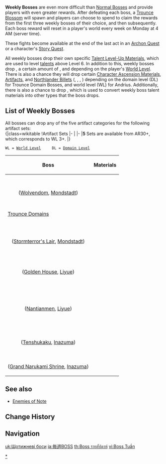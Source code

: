 {{Terminology Infobox
|type         = Enemies
}}
<section begin=WeeklyBossDesc />'''Weekly Bosses''' are even more difficult than [[Normal Bosses]] and provide players with even greater rewards. After defeating each boss, a [[Trounce Blossom]] will spawn and players can choose to spend {{Item|Original Resin|30|x=30}} to claim the rewards from the first three weekly bosses of their choice, and then {{Item|Original Resin|30|x=60}} subsequently. Each boss reward will reset in a player's world every week on Monday at 4 AM (server time).

These fights become available at the end of the last act in an [[Archon Quests|Archon Quest]] or a character's [[Story Quests|Story Quest]].

All weekly bosses drop their own specific [[Talent Level-Up Materials]], which are used to level [[talents]] above Level 6. In addition to this, weekly bosses drop {{Item|Adventure EXP|30|x=300}}, a certain amount of {{Item|Mora|30}}, and {{Item|Companionship EXP|30}} depending on the player's [[World Level]]. There is also a chance they will drop certain [[Character Ascension Material]]s, [[Artifacts]], and [[Northlander Billets]] ({{Item|Northlander Sword Billet|30|text=Sword}}, {{Item|Northlander Bow Billet|30|text=Bow}}, {{Item|Northlander Claymore Billet|30|text=Claymore}} {{Item|Northlander Catalyst Billet|30|text=Catalyst}}, {{Item|Northlander Polearm Billet|30|text=Polearm}}) depending on the domain level (DL) for Trounce Domain Bosses, and world level (WL) for Andrius. Additionally, there is also a chance to drop {{Item|Dream Solvent|30|text=Dream Solvent}}, which is used to convert weekly boss talent materials into other types that the boss drops.<section end="WeeklyBossDesc" />

==List of Weekly Bosses==
All bosses can drop any of the five artifact categories for the following artifact sets:<br />
{|class=wikitable
!Artifact Sets
|-
|{{Artifact Set|Berserker|3-4}}{{Artifact Set|Instructor|3-4}}{{Artifact Set|The Exile|3-4}}{{Artifact Set|Gladiator's Finale}}{{Artifact Set|Wanderer's Troupe}}
|-
|'''5{{star}}''' Sets are available from AR30+, which corresponds to WL 3+.
|}

 WL = [[World Level]] &nbsp; &nbsp; DL = [[Domains|Domain Level]]

{| class=wikitable
! Boss !! Materials
|-
| style="text-align:center;" |{{Card|Andrius|Andrius|link=Wolf of the North Challenge|caption=Wolf of the North Challenge|type=Enemy}}<br />([[Wolvendom]], [[Mondstadt]])
| {{Card|Tail of Boreas|WL 5+|stars=1}}{{Card|Ring of Boreas|WL 5+|stars=1}}{{Card|Spirit Locket of Boreas|WL 5+|stars=1}}<br />
{{Card|Shivada Jade Sliver|WL 1+|stars=1}}{{Card|Shivada Jade Fragment|WL 2+|stars=1}}{{Card|Shivada Jade Chunk|WL 4+|stars=1}}{{Card|Shivada Jade Gemstone|WL 6+|stars=1}}<br />
{{Card|Prithiva Topaz Sliver|WL 1+|stars=1}}{{Card|Prithiva Topaz Fragment|WL 2+|stars=1}}{{Card|Prithiva Topaz Chunk|WL 4+|stars=1}}{{Card|Prithiva Topaz Gemstone|WL 6+|stars=1}}<br />
{{Card|Agnidus Agate Sliver|WL 1+|stars=1}}{{Card|Agnidus Agate Fragment|WL 2+|stars=1}}{{Card|Agnidus Agate Chunk|WL 4+|stars=1}}{{Card|Agnidus Agate Gemstone|WL 6+|stars=1}}
|-
! colspan=2 | [[Trounce Domain]]s
|-
| style="text-align:center;" |{{Card|Dvalin|Dvalin|link=Confront Stormterror|caption=Confront Stormterror|type=Enemy}}<br />([[Stormterror's Lair]], [[Mondstadt]])
|{{Card|Dvalin's Plume|DL IV+|stars=1}}{{Card|Dvalin's Claw|DL IV+|stars=1}}{{Card|Dvalin's Sigh|DL IV+|stars=1}}<br />
{{Card|Vayuda Turquoise Sliver|DL I+|stars=1}}{{Card|Vayuda Turquoise Fragment|DL I+|stars=1}}{{Card|Vayuda Turquoise Chunk|DL III+|stars=1}}{{Card|Vayuda Turquoise Gemstone|DL V+|stars=1}}<br />
{{Card|Vajrada Amethyst Sliver|DL I+|stars=1}}{{Card|Vajrada Amethyst Fragment|DL I+|stars=1}}{{Card|Vajrada Amethyst Chunk|DL III+|stars=1}}{{Card|Vajrada Amethyst Gemstone|DL V+|stars=1}}<br />
{{Card|Varunada Lazurite Sliver|DL I+|stars=1}}{{Card|Varunada Lazurite Fragment|DL I+|stars=1}}{{Card|Varunada Lazurite Chunk|DL III+|stars=1}}{{Card|Varunada Lazurite Gemstone|DL V+|stars=1}}
|-
| style="text-align:center;" |{{Card|Childe|Childe|link=Enter the Golden House|caption=Enter the Golden House|type=Enemy}}<br />([[Golden House]], [[Liyue]])
|{{Card|Tusk of Monoceros Caeli|DL II+|stars=1}}{{Card|Shard of a Foul Legacy|DL II+|stars=1}}{{Card|Shadow of the Warrior|DL II+|stars=1}}<br />
{{Card|Varunada Lazurite Sliver|DL I+|stars=1}}{{Card|Varunada Lazurite Fragment|DL I+|stars=1}}{{Card|Varunada Lazurite Chunk|DL I+|stars=1}}{{Card|Varunada Lazurite Gemstone|DL III+|stars=1}}<br />
{{Card|Vajrada Amethyst Sliver|DL I+|stars=1}}{{Card|Vajrada Amethyst Fragment|DL I+|stars=1}}{{Card|Vajrada Amethyst Chunk|DL I+|stars=1}}{{Card|Vajrada Amethyst Gemstone|DL III+|stars=1}}<br />
{{Card|Shivada Jade Sliver|DL I+|stars=1}}{{Card|Shivada Jade Fragment|DL I+|stars=1}}{{Card|Shivada Jade Chunk|DL I+|stars=1}}{{Card|Shivada Jade Gemstone|DL III+|stars=1}}
|-
| style="text-align:center;" |{{Card|Azhdaha|Azhdaha|link=Beneath the Dragon-Queller|caption=Beneath the Dragon-Queller|type=Enemy}}<br />([[Nantianmen]], [[Liyue]])
|{{Card|Dragon Lord's Crown|DL II+|stars=1}}{{Card|Bloodjade Branch|DL II+|stars=1}}{{Card|Gilded Scale|DL II+|stars=1}}<br />
{{Card|Prithiva Topaz Sliver|DL I+|stars=1}}{{Card|Prithiva Topaz Fragment|DL I+|stars=1}}{{Card|Prithiva Topaz Chunk|DL I+|stars=1}}{{Card|Prithiva Topaz Gemstone|DL III+|stars=1}}<br />
{{Card|Varunada Lazurite Sliver|DL I+|stars=1}}{{Card|Varunada Lazurite Fragment|DL I+|stars=1}}{{Card|Varunada Lazurite Chunk|DL I+|stars=1}}{{Card|Varunada Lazurite Gemstone|DL III+|stars=1}}<br />
{{Card|Vajrada Amethyst Sliver|DL I+|stars=1}}{{Card|Vajrada Amethyst Fragment|DL I+|stars=1}}{{Card|Vajrada Amethyst Chunk|DL I+|stars=1}}{{Card|Vajrada Amethyst Gemstone|DL III+|stars=1}}<br />
{{Card|Agnidus Agate Sliver|DL I+|stars=1}}{{Card|Agnidus Agate Fragment|DL I+|stars=1}}{{Card|Agnidus Agate Chunk|DL I+|stars=1}}{{Card|Agnidus Agate Gemstone|DL III+|stars=1}}<br />
{{Card|Shivada Jade Sliver|DL I+|stars=1}}{{Card|Shivada Jade Fragment|DL I+|stars=1}}{{Card|Shivada Jade Chunk|DL I+|stars=1}}{{Card|Shivada Jade Gemstone|DL III+|stars=1}}
|-
| style="text-align:center;" |{{Card|La Signora|La Signora|link=Narukami Island: Tenshukaku|caption=Narukami Island: Tenshukaku|type=Enemy}}<br />([[Tenshukaku]], [[Inazuma]])
|{{Card|Molten Moment|DL II+|stars=1}}{{Card|Hellfire Butterfly|DL II+|stars=1}}{{Card|Ashen Heart|DL II+|stars=1}}<br />
{{Card|Shivada Jade Sliver|DL I+|stars=1}}{{Card|Shivada Jade Fragment|DL I+|stars=1}}{{Card|Shivada Jade Chunk|DL I+|stars=1}}{{Card|Shivada Jade Gemstone|DL III+|stars=1}}<br />
{{Card|Agnidus Agate Sliver|DL I+|stars=1}}{{Card|Agnidus Agate Fragment|DL I+|stars=1}}{{Card|Agnidus Agate Chunk|DL I+|stars=1}}{{Card|Agnidus Agate Gemstone|DL III+|stars=1}}
|-
| style="text-align:center;" |{{Card|Magatsu Mitake Narukami no Mikoto|Mikoto|link=End of the Oneiric Euthymia|caption=End of the Oneiric Euthymia|type=Enemy}}<br />([[Grand Narukami Shrine]], [[Inazuma]])
|{{Card|Mudra of the Malefic General|DL II+|stars=1}}{{Card|Tears of the Calamitous God|DL II+|stars=1}}{{Card|The Meaning of Aeons|DL II+|stars=1}}<br />
{{Card|Vajrada Amethyst Sliver|DL I+|stars=1}}{{Card|Vajrada Amethyst Fragment|DL I+|stars=1}}{{Card|Vajrada Amethyst Chunk|DL I+|stars=1}}{{Card|Vajrada Amethyst Gemstone|DL III+|stars=1}}
|}

==See also==
*[[Enemies of Note]]

==Change History==
{{Change History|1.0}}
[[Category:Enemies|*]]
[[Category:Weekly Bosses| ]]

==Navigation==
{{Enemy Navbox|type=bosses}}
[[uk:Щотижневі боси]]
[[ja:毎週BOSS]]
[[th:Boss รายสัปดาห์]]
[[vi:Boss Tuần]]